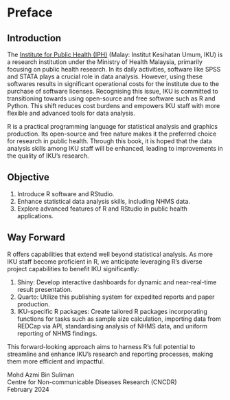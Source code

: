 # Preface {.unnumbered}

## Introduction {.unnumbered}

The [Institute for Public Health (IPH)](https://iku.gov.my/) (Malay: Institut Kesihatan Umum, IKU) is a research institution under the Ministry of Health Malaysia, primarily focusing on public health research. In its daily activities, software like SPSS and STATA plays a crucial role in data analysis. However, using these softwares results in significant operational costs for the institute due to the purchase of software licenses. Recognising this issue, IKU is committed to transitioning towards using open-source and free software such as R and Python. This shift reduces cost burdens and empowers IKU staff with more flexible and advanced tools for data analysis.

\par

R is a practical programming language for statistical analysis and graphics production. Its open-source and free nature makes it the preferred choice for research in public health. Through this book, it is hoped that the data analysis skills among IKU staff will be enhanced, leading to improvements in the quality of IKU's research.

## Objective {.unnumbered}

1.  Introduce R software and RStudio.
2.  Enhance statistical data analysis skills, including NHMS data.
3.  Explore advanced features of R and RStudio in public health applications.

\newpage

## Way Forward {.unnumbered}

R offers capabilities that extend well beyond statistical analysis. As more IKU staff become proficient in R, we anticipate leveraging R's diverse project capabilities to benefit IKU significantly:

1.  Shiny: Develop interactive dashboards for dynamic and near-real-time result presentation.
2.  Quarto: Utilize this publishing system for expedited reports and paper production.
3.  IKU-specific R packages: Create tailored R packages incorporating functions for tasks such as sample size calculation, importing data from REDCap via API, standardising analysis of NHMS data, and uniform reporting of NHMS findings.

\par

This forward-looking approach aims to harness R's full potential to streamline and enhance IKU's research and reporting processes, making them more efficient and impactful.

\vfill
\noindent Mohd Azmi Bin Suliman  
\noindent Centre for Non-communicable Diseases Research (CNCDR)  
\noindent February 2024

